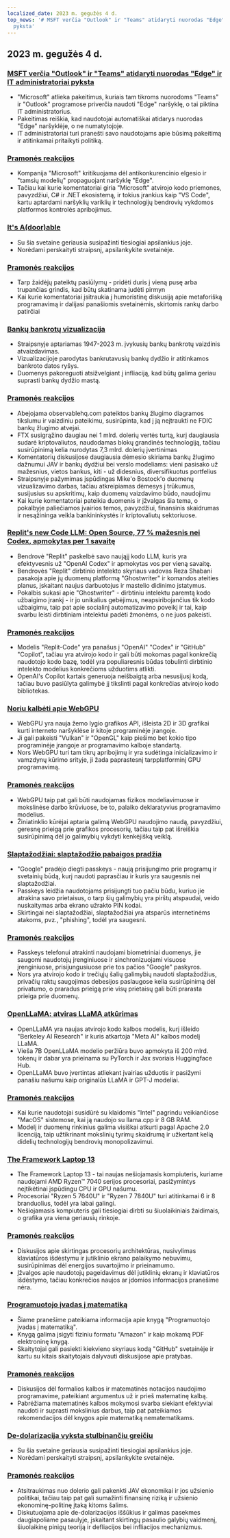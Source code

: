 ```yaml
---
localized_date: 2023 m. gegužės 4 d.
top_news: '# MSFT verčia "Outlook" ir "Teams" atidaryti nuorodas "Edge" ir IT administratoriai
  pyksta'
---
```


## 2023 m. gegužės 4 d.

### [MSFT verčia "Outlook" ir "Teams" atidaryti nuorodas "Edge" ir IT administratoriai pyksta](https://www.theverge.com/2023/5/3/23709297/microsoft-edge-force-outlook-teams-web-links-open)

- "Microsoft" atlieka pakeitimus, kuriais tam tikroms nuorodoms "Teams" ir "Outlook" programose priverčia naudoti "Edge" naršyklę, o tai piktina IT administratorius.
- Pakeitimas reiškia, kad naudotojai automatiškai atidarys nuorodas "Edge" naršyklėje, o ne numatytojoje.
- IT administratoriai turi pranešti savo naudotojams apie būsimą pakeitimą ir atitinkamai pritaikyti politiką.

### [Pramonės reakcijos](http://news.ycombinator.com/item?id=35800158)

- Kompanija "Microsoft" kritikuojama dėl antikonkurencinio elgesio ir "tamsių modelių" propaguojant naršyklę "Edge".
- Tačiau kai kurie komentatoriai giria "Microsoft" atvirojo kodo priemones, pavyzdžiui, C# ir .NET ekosistemą, ir tokius įrankius kaip "VS Code", kartu aptardami naršyklių variklių ir technologijų bendrovių vykdomos platformos kontrolės apribojimus.

### [It's A(door)able](https://ncase.me/door/)

- Su šia svetaine geriausia susipažinti tiesiogiai apsilankius joje.
- Norėdami perskaityti straipsnį, apsilankykite svetainėje.

### [Pramonės reakcijos](http://news.ycombinator.com/item?id=35800492)

- Tarp žaidėjų pateiktų pasiūlymų - pridėti duris į vieną pusę arba trupančias grindis, kad būtų skatinama judėti pirmyn
- Kai kurie komentatoriai įsitraukia į humoristinę diskusiją apie metaforišką programavimą ir dalijasi panašiomis svetainėmis, skirtomis rankų darbo patirčiai

### [Bankų bankrotų vizualizacija](https://observablehq.com/@mbostock/bank-failures)

- Straipsnyje aptariamas 1947-2023 m. įvykusių bankų bankrotų vaizdinis atvaizdavimas.
- Vizualizacijoje parodytas bankrutavusių bankų dydžio ir atitinkamos bankroto datos ryšys.
- Duomenys pakoreguoti atsižvelgiant į infliaciją, kad būtų galima geriau suprasti bankų dydžio mastą.

### [Pramonės reakcijos](http://news.ycombinator.com/item?id=35795975)

- Abejojama observablehq.com pateiktos bankų žlugimo diagramos tikslumu ir vaizdiniu pateikimu, susirūpinta, kad į ją neįtraukti ne FDIC bankų žlugimo atvejai.
- FTX susigrąžino daugiau nei 1 mlrd. dolerių vertės turtą, kurį daugiausia sudarė kriptovaliutos, naudodamas blokų grandinės technologiją, tačiau susirūpinimą kelia nurodytas 7,3 mlrd. dolerių įvertinimas
- Komentatorių diskusijose daugiausia dėmesio skiriama bankų žlugimo dažnumui JAV ir bankų dydžiui bei verslo modeliams: vieni pasisako už mažesnius, vietos bankus, kiti - už didesnius, diversifikuotus portfelius
- Straipsnyje pažymimas įspūdingas Mike'o Bostock'o duomenų vizualizavimo darbas, tačiau atkreipiamas dėmesys į trūkumus, susijusius su apskritimų, kaip duomenų vaizdavimo būdo, naudojimu
- Kai kurie komentatoriai pateikia duomenis ir įžvalgas šia tema, o pokalbyje paliečiamos įvairios temos, pavyzdžiui, finansinis skaidrumas ir nesąžininga veikla bankininkystės ir kriptovaliutų sektoriuose.

### [Replit's new Code LLM: Open Source, 77 % mažesnis nei Codex, apmokytas per 1 savaitę](https://www.latent.space/p/reza-shabani#details)

- Bendrovė "Replit" paskelbė savo naująjį kodo LLM, kuris yra efektyvesnis už "OpenAI Codex" ir apmokytas vos per vieną savaitę.
- Bendrovės "Replit" dirbtinio intelekto skyriaus vadovas Reza Shabani pasakoja apie jų duomenų platformą "Ghostwriter" ir komandos ateities planus, įskaitant naujus darbuotojus ir mastelio didinimo įstatymus.
- Pokalbis sukasi apie "Ghostwriter" - dirbtiniu intelektu paremtą kodo užbaigimo įrankį - ir jo unikalius gebėjimus, neapsiribojančius tik kodo užbaigimu, taip pat apie socialinį automatizavimo poveikį ir tai, kaip svarbu leisti dirbtiniam intelektui padėti žmonėms, o ne juos pakeisti.

### [Pramonės reakcijos](http://news.ycombinator.com/item?id=35803435)

- Modelis "Replit-Code" yra panašus į "OpenAI" "Codex" ir "GitHub" "Copilot", tačiau yra atvirojo kodo ir gali būti mokomas pagal konkrečią naudotojo kodo bazę, todėl yra populiaresnis būdas tobulinti dirbtinio intelekto modelius konkrečioms užduotims atlikti.
- OpenAI's Copilot kartais generuoja neišbaigtą arba nesusijusį kodą, tačiau buvo pasiūlyta galimybė jį tikslinti pagal konkrečias atvirojo kodo bibliotekas.

### [Noriu kalbėti apie WebGPU](https://cohost.org/mcc/post/1406157-i-want-to-talk-about-webgpu)

- WebGPU yra nauja žemo lygio grafikos API, išleista 2D ir 3D grafikai kurti interneto naršyklėse ir kitoje programinėje įrangoje.
- Ji gali pakeisti "Vulkan" ir "OpenGL" kaip piešimo bet kokio tipo programinėje įrangoje ar programavimo kalboje standartą.
- Nors WebGPU turi tam tikrų apribojimų ir yra sudėtinga inicializavimo ir vamzdynų kūrimo srityje, ji žada paprastesnį tarpplatforminį GPU programavimą.

### [Pramonės reakcijos](http://news.ycombinator.com/item?id=35800988)

- WebGPU taip pat gali būti naudojamas fizikos modeliavimuose ir mokslinėse darbo krūviuose, be to, palaiko deklaratyvius programavimo modelius.
- Žiniatinklio kūrėjai aptaria galimą WebGPU naudojimo naudą, pavyzdžiui, geresnę prieigą prie grafikos procesorių, tačiau taip pat išreiškia susirūpinimą dėl jo galimybių vykdyti kenkėjišką veiklą.

### [Slaptažodžiai: slaptažodžio pabaigos pradžia](https://blog.google/technology/safety-security/the-beginning-of-the-end-of-the-password/)

- "Google" pradėjo diegti passkeys - naują prisijungimo prie programų ir svetainių būdą, kurį naudoti paprasčiau ir kuris yra saugesnis nei slaptažodžiai.
- Passkeys leidžia naudotojams prisijungti tuo pačiu būdu, kuriuo jie atrakina savo prietaisus, o tarp šių galimybių yra pirštų atspaudai, veido nuskaitymas arba ekrano užrakto PIN kodai.
- Skirtingai nei slaptažodžiai, slaptažodžiai yra atsparūs internetinėms atakoms, pvz., "phishing", todėl yra saugesni.

### [Pramonės reakcijos](http://news.ycombinator.com/item?id=35801392)

- Passkeys telefonui atrakinti naudojami biometriniai duomenys, jie saugomi naudotojų įrenginiuose ir sinchronizuojami visuose įrenginiuose, prisijungusiuose prie tos pačios "Google" paskyros.
- Nors yra atvirojo kodo ir trečiųjų šalių galimybių naudoti slaptažodžius, privačių raktų saugojimas debesijos paslaugose kelia susirūpinimą dėl privatumo, o praradus prieigą prie visų prietaisų gali būti prarasta prieiga prie duomenų.

### [OpenLLaMA: atviras LLaMA atkūrimas](https://github.com/openlm-research/open_llama)

- OpenLLaMA yra naujas atvirojo kodo kalbos modelis, kurį išleido "Berkeley AI Research" ir kuris atkartoja "Meta AI" kalbos modelį LLaMA.
- Vieša 7B OpenLLaMA modelio peržiūra buvo apmokyta iš 200 mlrd. tokenų ir dabar yra prieinama su PyTorch ir Jax svoriais Huggingface Hub.
- OpenLLaMA buvo įvertintas atliekant įvairias užduotis ir pasižymi panašiu našumu kaip originalūs LLaMA ir GPT-J modeliai.

### [Pramonės reakcijos](http://news.ycombinator.com/item?id=35798888)

- Kai kurie naudotojai susidūrė su klaidomis "Intel" pagrindu veikiančiose "MacOS" sistemose, kai ją naudojo su llama.cpp ir 8 GB RAM.
- Modelį ir duomenų rinkinius galima visiškai atkurti pagal Apache 2.0 licenciją, taip užtikrinant mokslinių tyrimų skaidrumą ir užkertant kelią didelių technologijų bendrovių monopolizavimui.

### [The Framework Laptop 13](https://frame.work/blog/announcing-the-framework-laptop-13-powered-by-amd-ryzen)

- The Framework Laptop 13 - tai naujas nešiojamasis kompiuteris, kuriame naudojami AMD Ryzen™ 7040 serijos procesoriai, pasižymintys neįtikėtinai įspūdingu CPU ir GPU našumu.
- Procesoriai "Ryzen 5 7640U" ir "Ryzen 7 7840U" turi atitinkamai 6 ir 8 branduolius, todėl yra labai galingi.
- Nešiojamasis kompiuteris gali tiesiogiai dirbti su šiuolaikiniais žaidimais, o grafika yra viena geriausių rinkoje.

### [Pramonės reakcijos](http://news.ycombinator.com/item?id=35802210)

- Diskusijos apie skirtingas procesorių architektūras, nusivylimas klaviatūros išdėstymu ir jutiklinio ekrano palaikymo nebuvimu, susirūpinimas dėl energijos suvartojimo ir prieinamumo.
- Įžvalgos apie naudotojų pageidavimus dėl jutiklinių ekranų ir klaviatūros išdėstymo, tačiau konkrečios naujos ar įdomios informacijos pranešime nėra.

### [Programuotojo įvadas į matematiką](https://pimbook.org)

- Šiame pranešime pateikiama informacija apie knygą "Programuotojo įvadas į matematiką".
- Knygą galima įsigyti fiziniu formatu "Amazon" ir kaip mokamą PDF elektroninę knygą.
- Skaitytojai gali pasiekti kiekvieno skyriaus kodą "GitHub" svetainėje ir kartu su kitais skaitytojais dalyvauti diskusijose apie pratybas.

### [Pramonės reakcijos](http://news.ycombinator.com/item?id=35800136)

- Diskusijos dėl formalios kalbos ir matematinės notacijos naudojimo programavime, pateikiant argumentus už ir prieš matematinę kalbą.
- Pabrėžiama matematinės kalbos mokymosi svarba siekiant efektyviai naudoti ir suprasti mokslinius darbus, taip pat pateikiamos rekomendacijos dėl knygos apie matematiką nematematikams.

### [De-dolarizacija vyksta stulbinančiu greičiu](https://www.bloomberg.com/news/articles/2023-04-18/de-dollarization-is-happening-at-a-stunning-pace-jen-says)

- Su šia svetaine geriausia susipažinti tiesiogiai apsilankius joje.
- Norėdami perskaityti straipsnį, apsilankykite svetainėje.

### [Pramonės reakcijos](http://news.ycombinator.com/item?id=35796915)

- Atsitraukimas nuo dolerio gali pakenkti JAV ekonomikai ir jos užsienio politikai, tačiau taip pat gali sumažinti finansinę riziką ir užsienio ekonominę-politinę įtaką kitoms šalims.
- Diskutuojama apie de-dolarizacijos iššūkius ir galimas pasekmes daugiapoliame pasaulyje, įskaitant skirtingų pasaulio galybių vaidmenį, šiuolaikinę pinigų teoriją ir defliacijos bei infliacijos mechanizmus.
